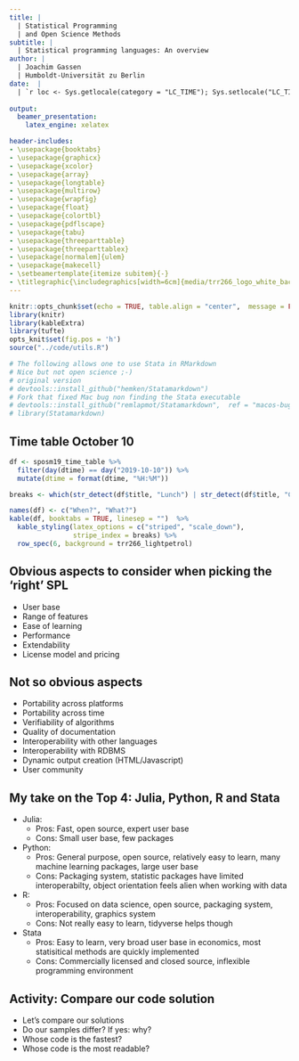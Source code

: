 ```yaml
---
title: |
  | Statistical Programming 
  | and Open Science Methods
subtitle: |
  | Statistical programming languages: An overview
author: | 
  | Joachim Gassen 
  | Humboldt-Universität zu Berlin
date:  |
  | `r loc <- Sys.getlocale(category = "LC_TIME"); Sys.setlocale("LC_TIME", "C"); fdate <- format(Sys.time(), '%B %d, %Y'); Sys.setlocale("LC_TIME", loc); fdate`
  
output: 
  beamer_presentation:
    latex_engine: xelatex

header-includes:
- \usepackage{booktabs}
- \usepackage{graphicx}
- \usepackage{xcolor}
- \usepackage{array}
- \usepackage{longtable}
- \usepackage{multirow}
- \usepackage{wrapfig}
- \usepackage{float}
- \usepackage{colortbl}
- \usepackage{pdflscape}
- \usepackage{tabu}
- \usepackage{threeparttable}
- \usepackage{threeparttablex}
- \usepackage[normalem]{ulem}
- \usepackage{makecell}
- \setbeamertemplate{itemize subitem}{-}
- \titlegraphic{\includegraphics[width=6cm]{media/trr266_logo_white_background.png}}
---
```



```r
knitr::opts_chunk$set(echo = TRUE, table.align = "center",  message = FALSE, error = FALSE, warning = FALSE, clean = FALSE)
library(knitr)
library(kableExtra)
library(tufte)
opts_knit$set(fig.pos = 'h')
source("../code/utils.R")

# The following allows one to use Stata in RMarkdown 
# Nice but not open science ;-)
# original version
# devtools::install_github("hemken/Statamarkdown")
# Fork that fixed Mac bug non finding the Stata executable
# devtools::install_github("remlapmot/Statamarkdown",  ref = "macos-bug-fixes")
# library(Statamarkdown)

```

## Time table October 10

``` r
df <- sposm19_time_table %>%
  filter(day(dtime) == day("2019-10-10")) %>%
  mutate(dtime = format(dtime, "%H:%M"))

breaks <- which(str_detect(df$title, "Lunch") | str_detect(df$title, "Coffee"))

names(df) <- c("When?", "What?")
kable(df, booktabs = TRUE, linesep = "")  %>%
  kable_styling(latex_options = c("striped", "scale_down"),
                stripe_index = breaks) %>%
  row_spec(6, background = trr266_lightpetrol)
```

## Obvious aspects to consider when picking the 'right' SPL

* User base
* Range of features
* Ease of learning
* Performance
* Extendability
* License model and pricing


## Not so obvious aspects

* Portability across platforms
* Portability across time
* Verifiability of algorithms
* Quality of documentation
* Interoperability with other languages
* Interoperability with RDBMS
* Dynamic output creation (HTML/Javascript)
* User community


## My take on the Top 4: Julia, Python, R and Stata 

* Julia: 
  - Pros: Fast, open source, expert user base
  - Cons: Small user base, few packages
* Python:
  - Pros: General purpose, open source, relatively easy to learn, many machine learning packages, large user base
  - Cons: Packaging system, statistic packages have limited interoperabilty, object orientation feels alien when working with data
* R:
  - Pros: Focused on data science, open source, packaging system, interoperability, graphics system
  - Cons: Not really easy to learn, tidyverse helps though
* Stata
  + Pros: Easy to learn, very broad user base in economics, most statisitical methods are quickly implemented
  - Cons: Commercially licensed and closed source, inflexible programming environment


## Activity: Compare our code solution

* Let's compare our solutions
* Do our samples differ? If yes: why? 
* Whose code is the fastest? 
* Whose code is the most readable?
